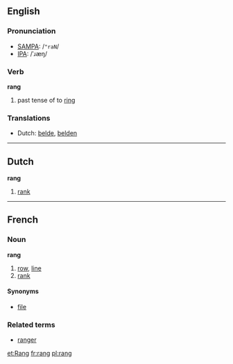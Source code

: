 ==English==

===Pronunciation===
*[[w:SAMPA|SAMPA]]: /<tt>"raN</tt>/
*[[w:IPA|IPA]]: /ˈɹæŋ/

===Verb===

'''rang'''

# past tense of to [[ring]]

===Translations===
*Dutch: [[belde]], [[belden]]

----

==Dutch==

'''rang''' {{m}}

# [[rank]]

----

==French==
===Noun===
'''rang''' {{m}}

# [[row]], [[line]]
# [[rank]]

====Synonyms====
*[[file]]

===Related terms===
*[[ranger]]

[[et:Rang]]
[[fr:rang]]
[[pl:rang]]
